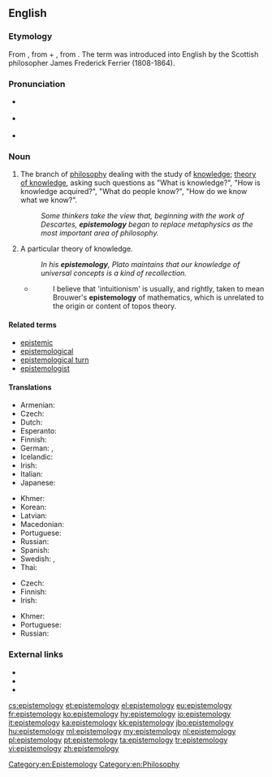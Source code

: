 ==English==
{{wikipedia}}

===Etymology===
From {{etyl|grc|en}} {{term|ἐπιστήμη||science, knowledge|tr=epistēmē|lang=grc|sc=polytonic}}, from {{term|ἐπίσταμαι||I know|tr=epistamai|lang=grc|sc=polytonic}} + {{term|-λογία||discourse|tr=logia|lang=grc|sc=polytonic}}, from {{term|λέγω||I speak|tr=legō|lang=grc|sc=polytonic}}. The term was introduced into English by the Scottish philosopher James Frederick Ferrier (1808-1864).

===Pronunciation===
* {{a|US}} {{IPA|/ɪˌpɪstəˈmɑlədʒi/|lang=en}}
* {{a|Aus}} {{IPA|/ɛˌpɪstiːˈmɔlədʒi/|lang=en}}
* {{audio|En-uk-epistemology.ogg|Audio (UK)|lang=en}}

===Noun===
{{en-noun|epistemologies}}

# {{context|uncountable|lang=en}} The branch of [[philosophy]] dealing with the study of [[knowledge]]; [[theory of knowledge]], asking such questions as "What is knowledge?", "How is knowledge acquired?", "What do people know?", "How do we know what we know?".
#: ''Some thinkers take the view that, beginning with the work of Descartes, '''epistemology''' began to replace metaphysics as the most important area of philosophy.''
# {{context|countable|lang=en}} A particular theory of knowledge.
#: ''In his '''epistemology''', Plato maintains that our knowledge of universal concepts is a kind of recollection.''
#* {{quote-book|year=1995|author=[[w:Colin McLarty|Colin McLarty]]|title=Elementary Categories, Elementary Toposes|chapter=Preface|url=|isbn=0 19 851473 5|page=vii}}
#*: I believe that 'intuitionism' is usually, and rightly, taken to mean Brouwer's '''epistemology''' of mathematics, which is unrelated to the origin or content of topos theory.

====Related terms====
* [[epistemic]]
* [[epistemological]]
* [[epistemological turn]]
* [[epistemologist]]

====Translations====
{{trans-top|branch of philosophy dealing with the study of knowledge}}
* Armenian: {{t|hy|իմացաբանություն|tr=imacʿabanutʿyun|sc=Armn}}
* Czech: {{t|cs|epistemologie|f}}
* Dutch: {{t+|nl|kennistheorie|f}}
* Esperanto: {{t|eo|sciteorio}}
* Finnish: {{t+|fi|tietoteoria}}
* German: {{t+|de|Erkenntnistheorie|f}}, {{t+|de|Epistemologie|f}}
* Icelandic: {{t|is|þekkingarfræði|f}}
* Irish: {{t|ga|eipistéimeolaíocht|f}}
* Italian: {{t+|it|epistemologia|f}}
* Japanese: {{t|ja|認識論|tr=ninshikiron|sc=Jpan}}
{{trans-mid}}
* Khmer: {{t|km|ជ្ញានវិទ្យា|sc=Khmr|tr=cɲean vityie}}
* Korean: {{t+|ko|인식론|sc=Kore}}
* Latvian: {{t|lv|epistemoloģija|f}}
* Macedonian: {{t|mk|епистемологија|f|tr=epistemológija}}
* Portuguese: {{t+|pt|epistemologia|f}}
* Russian: {{t+|ru|эпистемология|f|tr=epistemológija}}
* Spanish: {{t+|es|gnoseología|f}}
* Swedish: {{t|sv|kunskapsteori|c}}, {{t+|sv|epistemologi|c}}
* Thai: {{t+|th|ญาณวิทยา|tr=yaan wíttáyaa}}
{{trans-bottom}}

{{trans-top|particular theory of knowledge}}
* Czech: {{t|cs|epistemologie|f}}
* Finnish: {{t+|fi|tietoteoria}}
* Irish: {{t|ga|eipistéimeolaíocht|f}}
{{trans-mid}}
* Khmer: {{t|km|ទ្រឹស្ដីញាណ|sc=Khmr|tr=trɨhsdəy ɲien}}
* Portuguese: {{t+|pt|epistemologia|f}}
* Russian: {{t+|ru|эпистемология|f|tr=epistemológija}}
{{trans-bottom}}

===External links===
* {{R:Webster 1913}}
* {{R:Century 1911}}
* {{R:OneLook}}

[[Category:en:Epistemology]]
[[Category:en:Philosophy]]

[[cs:epistemology]]
[[et:epistemology]]
[[el:epistemology]]
[[eu:epistemology]]
[[fr:epistemology]]
[[ko:epistemology]]
[[hy:epistemology]]
[[io:epistemology]]
[[it:epistemology]]
[[ka:epistemology]]
[[kk:epistemology]]
[[jbo:epistemology]]
[[hu:epistemology]]
[[ml:epistemology]]
[[my:epistemology]]
[[nl:epistemology]]
[[pl:epistemology]]
[[pt:epistemology]]
[[ta:epistemology]]
[[tr:epistemology]]
[[vi:epistemology]]
[[zh:epistemology]]